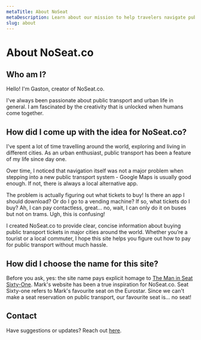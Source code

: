 ```yaml
---
metaTitle: About NoSeat
metaDescription: Learn about our mission to help travelers navigate public transport worldwide
slug: about
---
```


# About NoSeat.co

## Who am I? 

Hello! I'm Gaston, creator of NoSeat.co. 

I've always been passionate about public transport and urban life in general. I am fascinated by the creativity that is unlocked when humans come together.

## How did I come up with the idea for NoSeat.co?

I've spent a lot of time travelling around the world, exploring and living in different cities. 
As an urban enthusiast, public transport has been a feature of my life since day one.

Over time, I noticed that navigation itself was not a major problem when stepping into a new public transport system - Google Maps is usually good enough. If not, there is always a local alternative app. 

The problem is actually figuring out what tickets to buy! 
Is there an app I should download? Or do I go to a vending machine? 
If so, what tickets do I buy? Ah, I can pay contactless, great... no, wait, I can only do it on buses but not on trams. Ugh, this is confusing! 

I created NoSeat.co to provide clear, concise information about buying public transport tickets in major cities around the world. 
Whether you’re a tourist or a local commuter, I hope this site helps you figure out how to pay for public transport without much hassle.

## How did I choose the name for this site? 

Before you ask, yes: the site name pays explicit homage to [The Man in Seat Sixty-One](https://seat61.com). 
Mark's website has been a true inspiration for NoSeat.co. 
Seat Sixty-one refers to Mark's favourite seat on the Eurostar.
Since we can't make a seat reservation on public transport, our favourite seat is... no seat! 

## Contact
Have suggestions or updates? Reach out [here](mailto:gastonrieder@gmail.com).
